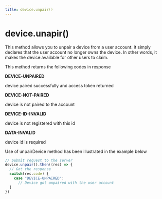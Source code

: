 ```yaml
---
title: device.unpair()
---
```


# device.unapir()

This method allows you to unpair a device from a user account. It simply declares that the user account no longer owns the device. In other words, it makes the device available for other users to claim.

This method returns the following codes in response

**DEVICE-UNPAIRED**

device paired successfully and access token returned

**DEVICE-NOT-PAIRED**

device is not paired to the account

**DEVICE-ID-INVALID**

device is not registered with this id

**DATA-INVALID**

device id is required

Use of unpairDevice method has been illustrated in the example below

```js
// Submit request to the server
device.unpair().then((res) => {
  // Got the response
  switch(res.code) {
    case "DEVICE-UNPAIRED": 
      // Device got unpaired with the user account
  }
})
```
